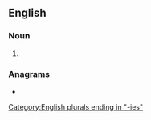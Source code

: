 ==English==

===Noun===
{{head|en|noun plural form}}

# {{plural of|enormity|lang=en}}

===Anagrams===
* {{anagrams|en|a=eeiimnorst|iminoester|metirosine}}

[[Category:English plurals ending in "-ies"]]